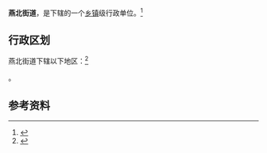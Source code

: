 {{中国乡级行政区|21/13/02/010/000}}

'''燕北街道'''，是{{PRC admin/fullname|21/13/02/010/000|3}}下辖的一个[[乡镇|乡镇]]级行政单位。<ref>{{PRC admin/ref sgc|{{PRC admin/parent|21/13/02/010/000}}}}</ref>

== 行政区划 ==

燕北街道下辖以下地区：<ref>{{PRC admin/ref sgc|21/13/02/010/000}}</ref>

{{PRC admin/children|21/13/02/010/000}}。

== 参考资料 ==

{{reflist}}

{{行政区划小作品}}
{{PRC admin/navcat|21/13/02/010/000}}
